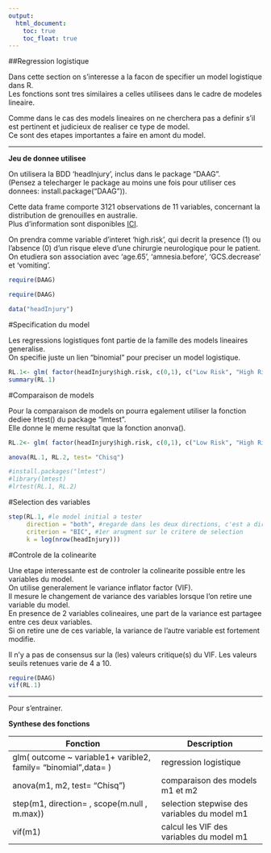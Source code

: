 ```yaml
---
output:
  html_document:
    toc: true
    toc_float: true
---
```


##Regression logistique

Dans cette section on s'interesse a la facon de specifier un model logistique dans R.   
Les fonctions sont tres similaires a celles utilisees dans le cadre de modeles lineaire.

Comme dans le cas des models lineaires on ne cherchera pas a definir s'il est pertinent et judicieux de realiser ce type de model.    
Ce sont des etapes importantes a faire en amont du model.


***********************************

**Jeu de donnee utilisee**

On utilisera la BDD 'headInjury', inclus dans le package "DAAG".   
(Pensez a telecharger le package au moins une fois pour utiliser ces donnees: install.package("DAAG")).   

Cette data frame comporte 3121 observations de 11 variables, concernant la distribution de grenouilles en australie.   
Plus d'information sont disponibles [ICI](https://vincentarelbundock.github.io/Rdatasets/doc/DAAG/headInjury.html).

On prendra comme variable d'interet 'high.risk', qui decrit la presence (1) ou l'absence (0) d'un risque eleve d'une chirurgie neurologique pour le patient.   
On etudiera son association avec 'age.65', 'amnesia.before', 'GCS.decrease' et 'vomiting'.

```r
require(DAAG)
```
```r
require(DAAG)
```
```r
data("headInjury")
```

#Specification du model

Les regressions logistiques font partie de la famille des models lineaires generalise.    
On specifie juste un lien "binomial" pour preciser un model logistique.

```r
RL.1<- glm( factor(headInjury$high.risk, c(0,1), c("Low Risk", "High Risk")) ~ vomiting + age.65 + amnesia.before + GCS.decrease, family = "binomial", data=headInjury)
summary(RL.1)
```

#Comparaison de models

Pour la comparaison de models on pourra egalement utiliser la fonction dediee lrtest() du package "lmtest".    
Elle donne le meme resultat que la fonction anonva().

```r
RL.2<- glm( factor(headInjury$high.risk, c(0,1), c("Low Risk", "High Risk")) ~ vomiting + age.65, family = "binomial", data=headInjury)

anova(RL.1, RL.2, test= "Chisq")

#install.packages("lmtest")
#library(lmtest)
#lrtest(RL.1, RL.2)
```

#Selection des variables

```r
step(RL.1, #le model initial a tester
     direction = "both", #regarde dans les deux directions, c'est a dire vers les models plus complets mais aussi vers ceux moins complet
     criterion = "BIC", #1er arugment sur le critere de selection
     k = log(nrow(headInjury)))
```

#Controle de la colinearite

Une etape interessante est de controler la colinearite possible entre les variables du model.   
On utilise generalement le variance inflator factor (VIF).    
Il mesure le changement de variance des variables lorsque l'on retire une variable du model.    
En presence de 2 variables colineaires, une part de la variance est partagee entre ces deux variables.    
Si on retire une de ces variable, la variance de l'autre variable est fortement modifie.    

Il n'y a pas de consensus sur la (les) valeurs critique(s) du VIF. Les valeurs seuils retenues varie de 4 a 10.    

```r
require(DAAG)
vif(RL.1)
```

*************************************

Pour s'entrainer.

**Synthese des fonctions**

| Fonction                                                        | Description                                  |
|-----------------------------------------------------------------|----------------------------------------------|
| glm( outcome ~  variable1+ varible2, family= "binomial",data= ) | regression logistique                        |
| anova(m1, m2, test= "Chisq")                                    | comparaison des models m1 et m2              |
| step(m1, direction= , scope(m.null , m.max))                    | selection stepwise des variables du model m1 |
| vif(m1)                                                         | calcul les VIF des variables du model m1     |
